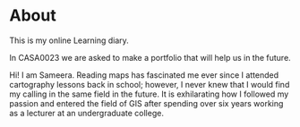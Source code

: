 # About

This is my online Learning diary.

In CASA0023 we are asked to make a portfolio that will help us in the future.

Hi! I am Sameera. Reading maps has fascinated me ever since I attended cartography lessons back in school; however, I never knew that I would find my calling in the same field in the future. It is exhilarating how I followed my passion and entered the field of GIS after spending over six years working as a lecturer at an undergraduate college.
